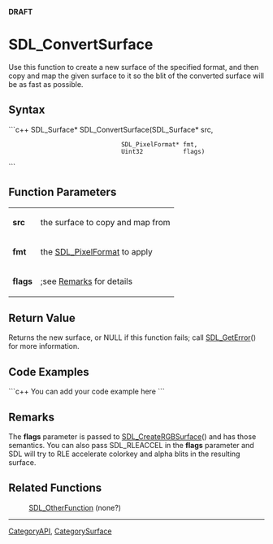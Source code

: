 <!-- pragma section-numbers off -->
<!-- pragma disable-camelcase -->
'''DRAFT'''

= SDL_ConvertSurface =
Use this function to create a new surface of the specified format, and then copy and map the given surface to it so the blit of the converted surface will be as fast as possible.


== Syntax ==
```c++
SDL_Surface* SDL_ConvertSurface(SDL_Surface*     src,
                                SDL_PixelFormat* fmt,
                                Uint32           flags)
```

== Function Parameters ==
{|
|'''src'''
|the surface to copy and map from
|-
|'''fmt'''
|the [[SDL_PixelFormat]] to apply
|-
|'''flags'''
|;see [[#Remarks|Remarks]] for details
|}

== Return Value ==
Returns the new surface, or NULL if this function fails; call [[SDL_GetError]]() for more information.

== Code Examples ==
```c++
You can add your code example here
```

== Remarks ==
The '''flags''' parameter is passed to [[SDL_CreateRGBSurface]]() and has those semantics. You can also pass SDL_RLEACCEL in the '''flags''' parameter and SDL will try to RLE accelerate colorkey and alpha blits in the resulting surface.

== Related Functions ==
:[[SDL_OtherFunction]] (none?)

----
[[CategoryAPI]], [[CategorySurface]]
